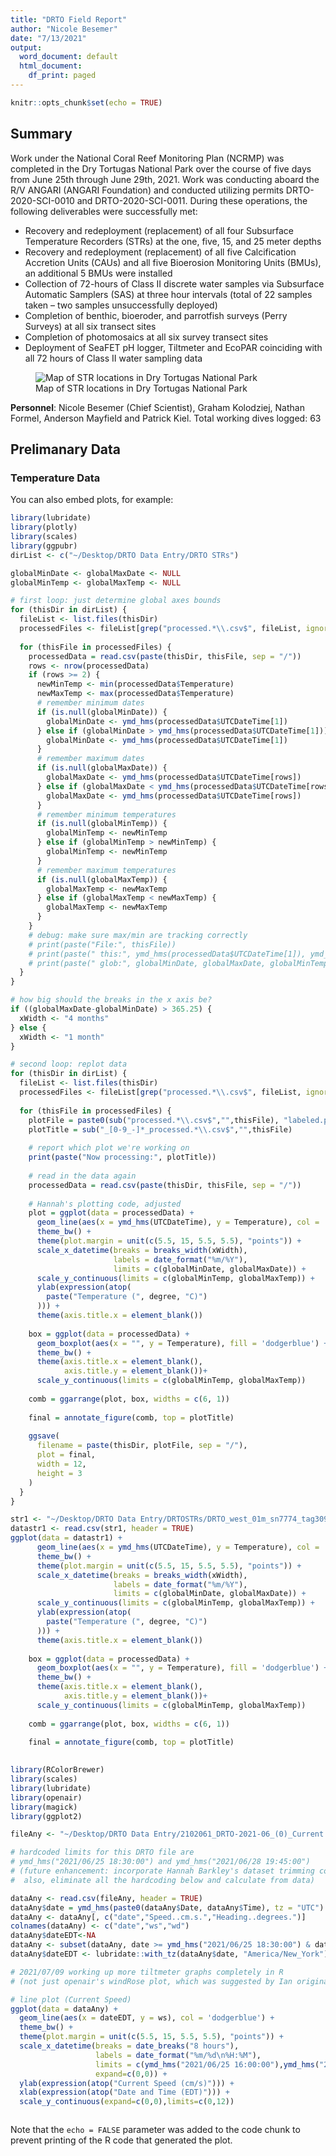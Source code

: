 ```yaml
---
title: "DRTO Field Report"
author: "Nicole Besemer"
date: "7/13/2021"
output:
  word_document: default
  html_document:
    df_print: paged
---
```


```r
knitr::opts_chunk$set(echo = TRUE)
```

## Summary

Work under the National Coral Reef Monitoring Plan (NCRMP) was completed in the Dry Tortugas National Park over the course of five days from June 25th through June 29th, 2021. Work was conducting aboard the R/V ANGARI (ANGARI Foundation) and conducted utilizing permits DRTO-2020-SCI-0010 and DRTO-2020-SCI-0011. During these operations, the following deliverables were successfully met:

* Recovery and redeployment (replacement) of all four Subsurface Temperature Recorders (STRs) at the one, five, 15, and 25 meter depths
* Recovery and redeployment (replacement) of all five Calcification Accretion Units (CAUs) and all five Bioerosion Monitoring Units (BMUs), an additional 5 BMUs were installed
*	Collection of 72-hours of Class II discrete water samples via Subsurface Automatic Samplers (SAS) at three hour intervals (total of 22 samples taken – two samples unsuccessfully deployed)
*	Completion of benthic, bioeroder, and parrotfish surveys (Perry Surveys) at all six transect sites
*	Completion of photomosaics at all six survey transect sites
*	Deployment of SeaFET pH logger, Tiltmeter and EcoPAR coinciding with all 72 hours of Class II water sampling data

![Map of STR locations in Dry Tortugas National Park](/Users/LDutra/Desktop/DRTO Travel/DRTO_NCRMPClimate_2021.jpg)



**Personnel**: Nicole Besemer (Chief Scientist), Graham Kolodziej, Nathan Formel, Anderson Mayfield and Patrick Kiel. Total working dives logged: 63

## Prelimanary Data

### Temperature Data

You can also embed plots, for example:

```r
library(lubridate)
library(plotly)
library(scales)
library(ggpubr)
dirList <- c("~/Desktop/DRTO Data Entry/DRTO STRs")

globalMinDate <- globalMaxDate <- NULL
globalMinTemp <- globalMaxTemp <- NULL

# first loop: just determine global axes bounds
for (thisDir in dirList) {
  fileList <- list.files(thisDir)
  processedFiles <- fileList[grep("processed.*\\.csv$", fileList, ignore.case = TRUE)]
  
  for (thisFile in processedFiles) {
    processedData = read.csv(paste(thisDir, thisFile, sep = "/"))
    rows <- nrow(processedData)
    if (rows >= 2) {
      newMinTemp <- min(processedData$Temperature)
      newMaxTemp <- max(processedData$Temperature)
      # remember minimum dates
      if (is.null(globalMinDate)) {
        globalMinDate <- ymd_hms(processedData$UTCDateTime[1])
      } else if (globalMinDate > ymd_hms(processedData$UTCDateTime[1])) {
        globalMinDate <- ymd_hms(processedData$UTCDateTime[1])
      }
      # remember maximum dates
      if (is.null(globalMaxDate)) {
        globalMaxDate <- ymd_hms(processedData$UTCDateTime[rows])
      } else if (globalMaxDate < ymd_hms(processedData$UTCDateTime[rows])) {
        globalMaxDate <- ymd_hms(processedData$UTCDateTime[rows])
      }
      # remember minimum temperatures
      if (is.null(globalMinTemp)) {
        globalMinTemp <- newMinTemp
      } else if (globalMinTemp > newMinTemp) {
        globalMinTemp <- newMinTemp
      }
      # remember maximum temperatures
      if (is.null(globalMaxTemp)) {
        globalMaxTemp <- newMaxTemp
      } else if (globalMaxTemp < newMaxTemp) {
        globalMaxTemp <- newMaxTemp
      }
    }
    # debug: make sure max/min are tracking correctly
    # print(paste("File:", thisFile))
    # print(paste(" this:", ymd_hms(processedData$UTCDateTime[1]), ymd_hms(processedData$UTCDateTime[rows]), newMinTemp, newMaxTemp))
    # print(paste(" glob:", globalMinDate, globalMaxDate, globalMinTemp, globalMaxTemp))
  }
}

# how big should the breaks in the x axis be?
if ((globalMaxDate-globalMinDate) > 365.25) {
  xWidth <- "4 months"
} else {
  xWidth <- "1 month"
}

# second loop: replot data
for (thisDir in dirList) {
  fileList <- list.files(thisDir)
  processedFiles <- fileList[grep("processed.*\\.csv$", fileList, ignore.case = TRUE)]
  
  for (thisFile in processedFiles) {
    plotFile = paste0(sub("processed.*\\.csv$","",thisFile), "labeled.png")
    plotTitle = sub("_[0-9_-]*_processed.*\\.csv$","",thisFile)
    
    # report which plot we're working on
    print(paste("Now processing:", plotTitle))
    
    # read in the data again
    processedData = read.csv(paste(thisDir, thisFile, sep = "/"))
    
    # Hannah's plotting code, adjusted
    plot = ggplot(data = processedData) +
      geom_line(aes(x = ymd_hms(UTCDateTime), y = Temperature), col = 'dodgerblue') +
      theme_bw() +
      theme(plot.margin = unit(c(5.5, 15, 5.5, 5.5), "points")) +
      scale_x_datetime(breaks = breaks_width(xWidth),
                       labels = date_format("%m/%Y"),
                       limits = c(globalMinDate, globalMaxDate)) +
      scale_y_continuous(limits = c(globalMinTemp, globalMaxTemp)) +
      ylab(expression(atop(
        paste("Temperature (", degree, "C)")
      ))) +
      theme(axis.title.x = element_blank())
    
    box = ggplot(data = processedData) +
      geom_boxplot(aes(x = "", y = Temperature), fill = 'dodgerblue') +
      theme_bw() +
      theme(axis.title.x = element_blank(),
            axis.title.y = element_blank())+
      scale_y_continuous(limits = c(globalMinTemp, globalMaxTemp))
    
    comb = ggarrange(plot, box, widths = c(6, 1))
    
    final = annotate_figure(comb, top = plotTitle)
    
    ggsave(
      filename = paste(thisDir, plotFile, sep = "/"),
      plot = final,
      width = 12,
      height = 3
    )
  }
}
```


```r

str1 <- "~/Desktop/DRTO Data Entry/DRTOSTRs/DRTO_west_01m_sn7774_tag3094_pulaski-shoal_2018-07-11_2021-06-27_processed.csv"
datastr1 <- read.csv(str1, header = TRUE)
ggplot(data = datastr1) +
      geom_line(aes(x = ymd_hms(UTCDateTime), y = Temperature), col = 'dodgerblue') +
      theme_bw() +
      theme(plot.margin = unit(c(5.5, 15, 5.5, 5.5), "points")) +
      scale_x_datetime(breaks = breaks_width(xWidth),
                       labels = date_format("%m/%Y"),
                       limits = c(globalMinDate, globalMaxDate)) +
      scale_y_continuous(limits = c(globalMinTemp, globalMaxTemp)) +
      ylab(expression(atop(
        paste("Temperature (", degree, "C)")
      ))) +
      theme(axis.title.x = element_blank())
    
    box = ggplot(data = processedData) +
      geom_boxplot(aes(x = "", y = Temperature), fill = 'dodgerblue') +
      theme_bw() +
      theme(axis.title.x = element_blank(),
            axis.title.y = element_blank())+
      scale_y_continuous(limits = c(globalMinTemp, globalMaxTemp))
    
    comb = ggarrange(plot, box, widths = c(6, 1))
    
    final = annotate_figure(comb, top = plotTitle)
    
```

```r

library(RColorBrewer)
library(scales)
library(lubridate)
library(openair)
library(magick)
library(ggplot2)

fileAny <- "~/Desktop/DRTO Data Entry/2102061_DRTO-2021-06_(0)_Current.csv"

# hardcoded limits for this DRTO file are
# ymd_hms("2021/06/25 18:30:00") and ymd_hms("2021/06/28 19:45:00")
# (future enhancement: incorporate Hannah Barkley's dataset trimming code;
#  also, eliminate all the hardcoding below and calculate from data)

dataAny <- read.csv(fileAny, header = TRUE)
dataAny$date = ymd_hms(paste0(dataAny$Date, dataAny$Time), tz = "UTC")
dataAny <- dataAny[, c("date","Speed..cm.s.","Heading..degrees.")]
colnames(dataAny) <- c("date","ws","wd")
dataAny$dateEDT<-NA
dataAny <- subset(dataAny, date >= ymd_hms("2021/06/25 18:30:00") & date <= ymd_hms("2021/06/28 19:45:00"))
dataAny$dateEDT <- lubridate::with_tz(dataAny$date, "America/New_York")

# 2021/07/09 working up more tiltmeter graphs completely in R
# (not just openair's windRose plot, which was suggested by Ian originally)

# line plot (Current Speed)
ggplot(data = dataAny) +
  geom_line(aes(x = dateEDT, y = ws), col = 'dodgerblue') +
  theme_bw() +
  theme(plot.margin = unit(c(5.5, 15, 5.5, 5.5), "points")) +
  scale_x_datetime(breaks = date_breaks("8 hours"),
                   labels = date_format("%m/%d\n%H:%M"),
                   limits = c(ymd_hms("2021/06/25 16:00:00"),ymd_hms("2021/06/28 22:00:00")),
                   expand=c(0,0)) +
  ylab(expression(atop("Current Speed (cm/s)"))) +
  xlab(expression(atop("Date and Time (EDT)"))) +
  scale_y_continuous(expand=c(0,0),limits=c(0,12))



```


Note that the `echo = FALSE` parameter was added to the code chunk to prevent printing of the R code that generated the plot.
